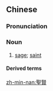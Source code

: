 {{also|圣贤}}
==Chinese==
{{zh-forms|s=圣贤}}

===Pronunciation===
{{zh-pron
|m=shèngxián
|c=sing3 jin4
|h=pfs=sṳn-hièn
|mn=qz,xm,zz:sèng-hiân
|cat=n
}}

===Noun===
{{zh-noun}}

# [[sage]]; [[saint]]

====Derived terms====
{{zh-der|人非聖賢，孰能無過|人非聖賢，誰能無過|聖賢爺|酒喻聖賢}}

[[zh-min-nan:聖賢]]